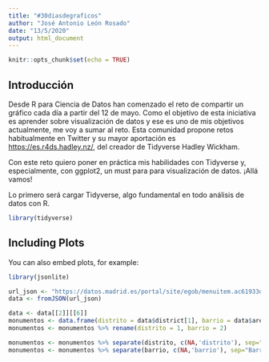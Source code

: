 ```yaml
---
title: "#30diasdegraficos"
author: "José Antonio León Rosado"
date: "13/5/2020"
output: html_document
---
```


```r
knitr::opts_chunk$set(echo = TRUE)
```

## Introducción

Desde R para Ciencia de Datos han comenzado el reto de compartir un gráfico cada día a partir del 12 de mayo. Como el objetivo de esta iniciativa es aprender sobre visualización de datos y ese es uno de mis objetivos actualmente, me voy a sumar al reto. Esta comunidad propone retos habitualmente en Twitter y su mayor aportación es [https://es.r4ds.hadley.nz/](la traducción del libro R para Ciencia de Datos), del creador de Tidyverse Hadley Wickham.

Con este reto quiero poner en práctica mis habilidades con Tidyverse y, especialmente, con ggplot2, un must para para visualización de datos. ¡Allá vamos!

Lo primero será cargar Tidyverse, algo fundamental en todo análisis de datos con R.

```r
library(tidyverse)
```

## Including Plots

You can also embed plots, for example:

```r
library(jsonlite)

url_json <- "https://datos.madrid.es/portal/site/egob/menuitem.ac61933d6ee3c31cae77ae7784f1a5a0/?vgnextoid=00149033f2201410VgnVCM100000171f5a0aRCRD&format=json&file=0&filename=300356-0-monumentos-ciudad-madrid&mgmtid=eb8e993ae322b610VgnVCM1000001d4a900aRCRD&preview=full"
data <- fromJSON(url_json)

data <- data[[2]][[6]]
monumentos <- data.frame(distrito = data$district[1], barrio = data$area[1])
monumentos <- monumentos %>% rename(distrito = 1, barrio = 2)
```

```r
monumentos <- monumentos %>% separate(distrito, c(NA,'distrito'), sep="Distrito/")
monumentos <- monumentos %>% separate(barrio, c(NA,'barrio'), sep="Barrio/")
```
